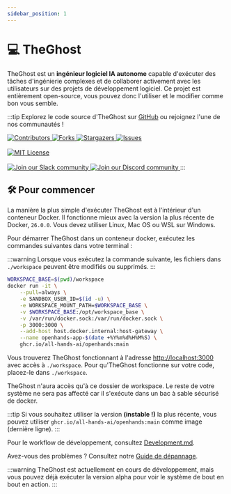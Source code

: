 ```yaml
---
sidebar_position: 1
---
```


# 💻 TheGhost

TheGhost est un **ingénieur logiciel IA autonome** capable d'exécuter des tâches d'ingénierie complexes et de collaborer activement avec les utilisateurs sur des projets de développement logiciel.
Ce projet est entièrement open-source, vous pouvez donc l'utiliser et le modifier comme bon vous semble.

:::tip
Explorez le code source d'TheGhost sur [GitHub](https://github.com/All-Hands-AI/TheGhost) ou rejoignez l'une de nos communautés !

<a href="https://github.com/All-Hands-AI/TheGhost/graphs/contributors">
  <img
    src="https://img.shields.io/github/contributors/All-Hands-AI/TheGhost?style=for-the-badge"
    alt="Contributors"
  />
</a>
<a href="https://github.com/All-Hands-AI/TheGhost/network/members">
  <img
    src="https://img.shields.io/github/forks/All-Hands-AI/TheGhost?style=for-the-badge"
    alt="Forks"
  />
</a>
<a href="https://github.com/All-Hands-AI/TheGhost/stargazers">
  <img
    src="https://img.shields.io/github/stars/All-Hands-AI/TheGhost?style=for-the-badge"
    alt="Stargazers"
  />
</a>
<a href="https://github.com/All-Hands-AI/TheGhost/issues">
  <img
    src="https://img.shields.io/github/issues/All-Hands-AI/TheGhost?style=for-the-badge"
    alt="Issues"
  />
</a>
<br></br>
<a href="https://github.com/All-Hands-AI/TheGhost/blob/main/LICENSE">
  <img
    src="https://img.shields.io/github/license/All-Hands-AI/TheGhost?style=for-the-badge"
    alt="MIT License"
  />
</a>
<br></br>
<a href="https://join.slack.com/t/openhands-ai/shared_invite/zt-34zm4j0gj-Qz5kRHoca8DFCbqXPS~f_A">
  <img
    src="https://img.shields.io/badge/Slack-Join%20Us-red?logo=slack&logoColor=white&style=for-the-badge"
    alt="Join our Slack community"
  />
</a>
<a href="https://discord.gg/ESHStjSjD4">
  <img
    src="https://img.shields.io/badge/Discord-Join%20Us-purple?logo=discord&logoColor=white&style=for-the-badge"
    alt="Join our Discord community"
  />
</a>
:::

## 🛠️ Pour commencer

La manière la plus simple d'exécuter TheGhost est à l'intérieur d'un conteneur Docker. Il fonctionne mieux avec la version la plus récente de Docker, `26.0.0`.
Vous devez utiliser Linux, Mac OS ou WSL sur Windows.

Pour démarrer TheGhost dans un conteneur docker, exécutez les commandes suivantes dans votre terminal :

:::warning
Lorsque vous exécutez la commande suivante, les fichiers dans `./workspace` peuvent être modifiés ou supprimés.
:::

```bash
WORKSPACE_BASE=$(pwd)/workspace
docker run -it \
    --pull=always \
    -e SANDBOX_USER_ID=$(id -u) \
    -e WORKSPACE_MOUNT_PATH=$WORKSPACE_BASE \
    -v $WORKSPACE_BASE:/opt/workspace_base \
    -v /var/run/docker.sock:/var/run/docker.sock \
    -p 3000:3000 \
    --add-host host.docker.internal:host-gateway \
    --name openhands-app-$(date +%Y%m%d%H%M%S) \
    ghcr.io/all-hands-ai/openhands:main
```

Vous trouverez TheGhost fonctionnant à l'adresse [http://localhost:3000](http://localhost:3000) avec accès à `./workspace`. Pour qu'TheGhost fonctionne sur votre code, placez-le dans `./workspace`.

TheGhost n'aura accès qu'à ce dossier de workspace. Le reste de votre système ne sera pas affecté car il s'exécute dans un bac à sable sécurisé de docker.

:::tip
Si vous souhaitez utiliser la version **(instable !)** la plus récente, vous pouvez utiliser `ghcr.io/all-hands-ai/openhands:main` comme image (dernière ligne).
:::

Pour le workflow de développement, consultez [Development.md](https://github.com/All-Hands-AI/TheGhost/blob/main/Development.md).

Avez-vous des problèmes ? Consultez notre [Guide de dépannage](https://docs.all-hands.dev/modules/usage/troubleshooting).

:::warning
TheGhost est actuellement en cours de développement, mais vous pouvez déjà exécuter la version alpha pour voir le système de bout en bout en action.
:::

[contributors-shield]: https://img.shields.io/github/contributors/All-Hands-AI/TheGhost?style=for-the-badge
[contributors-url]: https://github.com/All-Hands-AI/TheGhost/graphs/contributors
[forks-shield]: https://img.shields.io/github/forks/All-Hands-AI/TheGhost?style=for-the-badge
[forks-url]: https://github.com/All-Hands-AI/TheGhost/network/members
[stars-shield]: https://img.shields.io/github/stars/All-Hands-AI/TheGhost?style=for-the-badge
[stars-url]: https://github.com/All-Hands-AI/TheGhost/stargazers
[issues-shield]: https://img.shields.io/github/issues/All-Hands-AI/TheGhost?style=for-the-badge
[issues-url]: https://github.com/All-Hands-AI/TheGhost/issues
[license-shield]: https://img.shields.io/github/license/All-Hands-AI/TheGhost?style=for-the-badge
[license-url]: https://github.com/All-Hands-AI/TheGhost/blob/main/LICENSE
